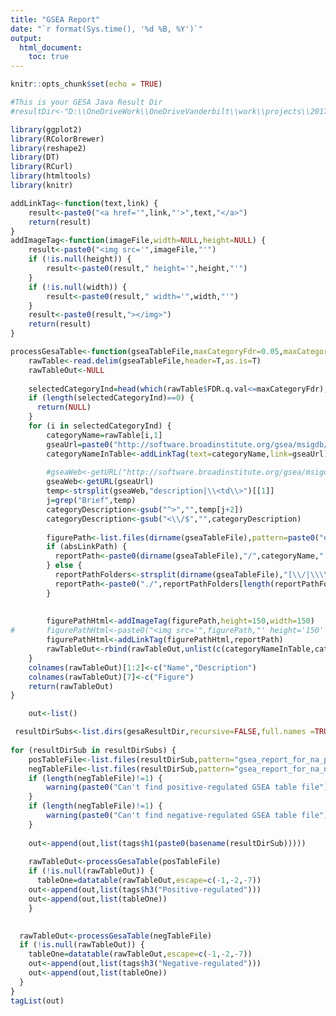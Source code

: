 ---
title: "GSEA Report"
date: "`r format(Sys.time(), '%d %B, %Y')`"
output: 
  html_document:
    toc: true
---

<style type="text/css">
    div.datatables { height: auto !important;}
</style>

```{r setup, include=FALSE}
knitr::opts_chunk$set(echo = TRUE)
```

```{r,echo=FALSE,warning=FALSE,message=FALSE}
#This is your GESA Java Result Dir
#resultDir<-"D:\\OneDriveWork\\OneDriveVanderbilt\\work\\projects\\20170606_ShyrBrownRnaSeq\\out\\GESA\\"

library(ggplot2)
library(RColorBrewer)
library(reshape2)
library(DT)
library(RCurl)
library(htmltools)
library(knitr)

addLinkTag<-function(text,link) {
	result<-paste0("<a href='",link,"'>",text,"</a>")
	return(result)
}
addImageTag<-function(imageFile,width=NULL,height=NULL) {
	result<-paste0("<img src='",imageFile,"'")
	if (!is.null(height)) {
		result<-paste0(result," height='",height,"'")
	}
	if (!is.null(width)) {
		result<-paste0(result," width='",width,"'")
	}
	result<-paste0(result,"></img>")
	return(result)
}

processGesaTable<-function(gseaTableFile,maxCategoryFdr=0.05,maxCategory=20,absLinkPath=FALSE) {
	rawTable<-read.delim(gseaTableFile,header=T,as.is=T)
	rawTableOut<-NULL
	
	selectedCategoryInd=head(which(rawTable$FDR.q.val<=maxCategoryFdr),maxCategory)
	if (length(selectedCategoryInd)==0) {
	  return(NULL)
	}
	for (i in selectedCategoryInd) {
		categoryName=rawTable[i,1]
		gseaUrl=paste0("http://software.broadinstitute.org/gsea/msigdb/cards/",categoryName)
		categoryNameInTable<-addLinkTag(text=categoryName,link=gseaUrl)
		
		#gseaWeb<-getURL("http://software.broadinstitute.org/gsea/msigdb/cards/HALLMARK_MITOTIC_SPINDLE")
		gseaWeb<-getURL(gseaUrl)
		temp<-strsplit(gseaWeb,"description|\\<td\\>")[[1]]
		j=grep("Brief",temp)
		categoryDescription<-gsub("^>","",temp[j+2])
		categoryDescription<-gsub("<\\/$","",categoryDescription)
		
		figurePath<-list.files(dirname(gseaTableFile),pattern=paste0("enplot_",categoryName),full.names=TRUE)[1]
		if (absLinkPath) {
		  reportPath<-paste0(dirname(gseaTableFile),"/",categoryName,".html")
		} else {
		  reportPathFolders<-strsplit(dirname(gseaTableFile),"[\\/|\\\\]+")[[1]]
		  reportPath<-paste0("./",reportPathFolders[length(reportPathFolders)-1],"/",reportPathFolders[length(reportPathFolders)],"/",categoryName,".html")
		}
		
		
		figurePathHtml<-addImageTag(figurePath,height=150,width=150)
#		figurePathHtml<-paste0("<img src='",figurePath,"' height='150' width='150'></img>")
		figurePathHtml<-addLinkTag(figurePathHtml,reportPath)
		rawTableOut<-rbind(rawTableOut,unlist(c(categoryNameInTable,categoryDescription,rawTable[i,c(4,5,6,8)],figurePathHtml)))
	}
	colnames(rawTableOut)[1:2]<-c("Name","Description")
	colnames(rawTableOut)[7]<-c("Figure")
	return(rawTableOut)
}


```

```{r,echo=FALSE,results='asis'}
  	out<-list()

 resultDirSubs<-list.dirs(gesaResultDir,recursive=FALSE,full.names =TRUE)
 
for (resultDirSub in resultDirSubs) {
 	posTableFile<-list.files(resultDirSub,pattern="gsea_report_for_na_pos_\\d+\\.xls$",full.names=TRUE)
 	negTableFile<-list.files(resultDirSub,pattern="gsea_report_for_na_neg_\\d+\\.xls$",full.names=TRUE)
 	if (length(negTableFile)!=1) {
 		warning(paste0("Can't find positive-regulated GSEA table file"))
 	}
 	if (length(negTableFile)!=1) {
 		warning(paste0("Can't find negative-regulated GSEA table file"))
 	}
 	
 	out<-append(out,list(tags$h1(paste0(basename(resultDirSub)))))
 	
 	rawTableOut<-processGesaTable(posTableFile)
 	if (!is.null(rawTableOut)) {
 	  tableOne=datatable(rawTableOut,escape=c(-1,-2,-7))
    out<-append(out,list(tags$h3("Positive-regulated")))
    out<-append(out,list(tableOne))
 	}

  
  rawTableOut<-processGesaTable(negTableFile)
  if (!is.null(rawTableOut)) {
    tableOne=datatable(rawTableOut,escape=c(-1,-2,-7))
    out<-append(out,list(tags$h3("Negative-regulated")))
    out<-append(out,list(tableOne))
  }
}
tagList(out)

```
 


